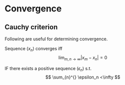 # Convergence

## Cauchy criterion

Following are useful for determining convergence.


::: {.proposition #cauchy name=""}

Sequence $(x_n)$ converges iff
$$
\lim_{m,n \to \infty} |x_m-x_n|=0
$$

:::


::: {.proposition  name=""}

IF there exists a positive sequence $(\epsilon_n)$ s.t.
$$
\sum_{n}^{} \epsilon_n <\infty
$$

:::

